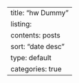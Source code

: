 ---
title: "hw Dummy"
listing:
  contents: posts
  sort: "date desc"
  type: default
  categories: true
---